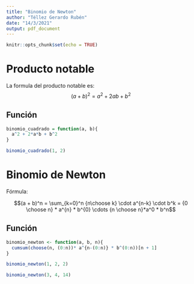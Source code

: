 ---
title: "Binomio de Newton"
author: "Téllez Gerardo Rubén"
date: "14/3/2021"
output: pdf_document
---

```{r setup, include=FALSE}
knitr::opts_chunk$set(echo = TRUE)
```
# Producto notable

La formula del producto notable es:
$$(a + b)^2 = a^2 + 2ab + b^2$$

## Función
```{r}
binomio_cuadrado = function(a, b){
  a^2 + 2*a*b + b^2
}

binomio_cuadrado(1, 2)
```

# Binomio de Newton

Fórmula:

$$(a + b)^n = \sum_{k=0}^n {n\choose k} \cdot a^{n-k} \cdot b^k   = {0 \choose n} * a^{n} * b^{0} \cdots {n \choose n}*a^0 * b^n$$


## Función
```{r}
binomio_newton <- function(a, b, n){
  cumsum(choose(n, (0:n))* a^{n-(0:n)} * b^(0:n))[n + 1]
}

binomio_newton(1, 2, 2)

binomio_newton(3, 4, 14)
```

